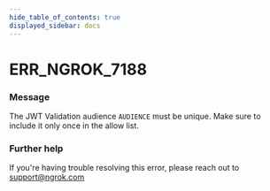```yaml
---
hide_table_of_contents: true
displayed_sidebar: docs
---
```



# ERR_NGROK_7188

### Message
The JWT Validation audience `AUDIENCE` must be unique. Make sure to include it only once in the allow list.

<ErrorDetails error='err_ngrok_7188' />


### Further help
If you're having trouble resolving this error, please reach out to [support@ngrok.com](mailto:support@ngrok.com?subject=Help%20with%20ERR_NGROK_7188)

